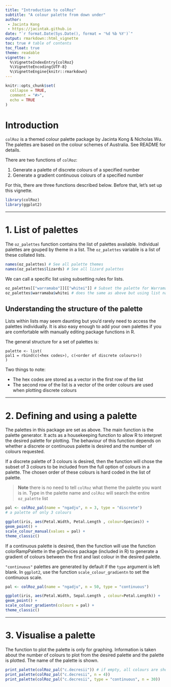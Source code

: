 ```yaml
---
title: "Introduction to colRoz"
subtitle: "A colour palette from down under"
author: 
 - Jacinta Kong
 - https://jacintak.github.io
date: "`r format.Date(Sys.Date(), format = '%d %b %Y')`" 
output: rmarkdown::html_vignette
toc: true # table of contents
toc_float: true
theme: readable
vignette: >
  %\VignetteIndexEntry{colRoz}
  %\VignetteEncoding{UTF-8}
  %\VignetteEngine{knitr::rmarkdown}
---
```


```r
knitr::opts_chunk$set(
  collapse = TRUE,
  comment = "#>",
  echo = TRUE
)
```

# Introduction

`colRoz` is a themed colour palette package by Jacinta Kong & Nicholas Wu. The palettes are based on the colour schemes of Australia. See README for details. 

There are two functions of `colRoz`:

1. Generate a palette of discrete colours of a specified number
2. Generate a gradient continuous colours of a specified number

For this, there are three functions described below. Before that, let's set up this vignette.

```r
library(colRoz)
library(ggplot2)
```

***

# 1. List of palettes 

The `oz_palettes` function contains the list of palettes available. Individual palettes are gouped by theme in a list. The `oz_palettes` variable is a list of these collated lists.

```r
names(oz_palettes) # See all palette themes
names(oz_palettes$lizards) # See all lizard palettes
```

We can call a specific list using subsetting rules for lists.

```r
oz_palettes[["warramaba"]][["whitei"]] # Subset the palette for Warramaba whitei, format: [[theme list]][[palette list]]
oz_palettes$warramaba$whitei # does the same as above but using list names
```

## Understanding the structure of the palette

Lists within lists may seem daunting but you'd rarely need to access the palettes individually. It is also easy enough to add your own palettes if you are comfortable with manually editing package functions in R. 

The general structure for a set of palettes is:

```
palette <- list(
pal1 = rbind(c(<hex codes>), c(<order of discrete colours>))
)
```

Two things to note:

* The hex codes are stored as a vector in the first row of the list
* The second row of the list is a vector of the order colours are used when plotting discrete colours

***

# 2. Defining and using a palette

The palettes in this package are set as above. The main function is the palette generator. It acts as a housekeeping function to allow R to interpret the desired palette for plotting. The behaviour of this function depends on whether a discrete or continuous palette is desired and the number of colours requested.

If a discrete palette of 3 colours is desired, then the function will chose the subset of 3 colours to be included from the full option of colours in a palette. The chosen order of these colours is hard coded in the list of palette.

> **Note** there is no need to tell `colRoz` what theme the palette you want is in. Type in the palette name and `colRoz` will search the entire `oz_palette` list

```r
pal <- colRoz_pal(name = "ngadju", n = 3, type = "discrete")
# a palette of only 3 colours

ggplot(iris, aes(Petal.Width, Petal.Length , colour=Species)) +
geom_point() +
scale_colour_manual(values = pal) +
theme_classic()
```

If a continuous palette is desired, then the function will use the function colorRampPalette in the grDevices package (included in R) to generate a gradient of colours between the first and last colour in the desired palette.   

`"continuous"` palettes are generated by default if the  `type` argument is left blank. In `ggplot2`, use the function `scale_colour_gradientn` to set the continuous scale.

```r
pal <- colRoz_pal(name = "ngadju", n = 50, type = "continuous")

ggplot(iris, aes(Petal.Width, Sepal.Length , colour=Petal.Length)) +
geom_point() +
scale_colour_gradientn(colours = pal) +
theme_classic()
```

***

# 3. Visualise a palette

The function to plot the palette is only for graphing. Information is taken about the number of colours to plot from the desired palette and the palette is plotted. The name of the palette is shown.

```r
print_palette(colRoz_pal("c.decresii")) # if empty, all colours are shown
print_palette(colRoz_pal("c.decresii", n = 4))
print_palette(colRoz_pal("c.decresii", type = "continuous", n = 30))
```
